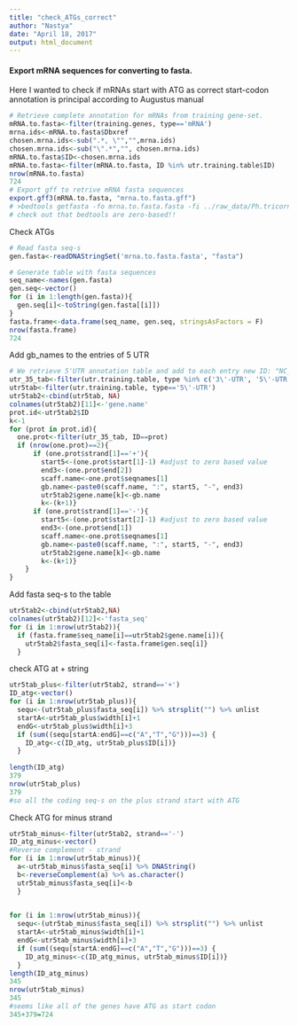 ```yaml
---
title: "check_ATGs_correct"
author: "Nastya"
date: "April 18, 2017"
output: html_document
---
```


#### Export mRNA sequences for converting to fasta.
Here I wanted to check if mRNAs start with ATG as correct start-codon annotation is principal according to Augustus manual 

```r
# Retrieve complete annotation for mRNAs from training gene-set.   
mRNA.to.fasta<-filter(training.genes, type=='mRNA')
mrna.ids<-mRNA.to.fasta$Dbxref
chosen.mrna.ids<-sub(".*, \"","",mrna.ids)
chosen.mrna.ids<-sub("\".*","", chosen.mrna.ids)
mRNA.to.fasta$ID<-chosen.mrna.ids
mRNA.to.fasta<-filter(mRNA.to.fasta, ID %in% utr.training.table$ID)
nrow(mRNA.to.fasta)
724
# Export gff to retrive mRNA fasta sequences
export.gff3(mRNA.to.fasta, "mrna.to.fasta.gff")
# >bedtools getfasta -fo mrna.to.fasta.fasta -fi ../raw_data/Ph.tricorn.short.names_genomic.fna -bed mrna.to.fasta.gff 
# check out that bedtools are zero-based!!
```

Check ATGs
```r
# Read fasta seq-s
gen.fasta<-readDNAStringSet('mrna.to.fasta.fasta', "fasta")

# Generate table with fasta sequences 
seq_name<-names(gen.fasta)
gen.seq<-vector()
for (i in 1:length(gen.fasta)){
  gen.seq[i]<-toString(gen.fasta[[i]])
}
fasta.frame<-data.frame(seq_name, gen.seq, stringsAsFactors = F)
nrow(fasta.frame)
724
```


Add gb_names to the entries of 5 UTR
```r
# We retrieve 5'UTR annotation table and add to each entry new ID: "NC_seqname_start:end". Where start and end are mRNA boundaries of corresponding gene and seqname- the name of the chromosome. We need this as in the fasta.frame table sequences are named exaclty the same way and we want to analyze 5'UTR for the correct sequnce. Also we adjust boundaries to 0-bazed ones for fasta.frame.  
utr_35_tab<-filter(utr.training.table, type %in% c('3\'-UTR', '5\'-UTR'))
utr5tab<-filter(utr.training.table, type=='5\'-UTR')
utr5tab2<-cbind(utr5tab, NA)
colnames(utr5tab2)[11]<-'gene.name'
prot.id<-utr5tab2$ID
k<-1
for (prot in prot.id){
  one.prot<-filter(utr_35_tab, ID==prot)
  if (nrow(one.prot)==2){
      if (one.prot$strand[1]=='+'){
        start5<-(one.prot$start[1]-1) #adjust to zero based value
        end3<-(one.prot$end[2])
        scaff.name<-one.prot$seqnames[1]
        gb.name<-paste0(scaff.name, ":", start5, "-", end3)
        utr5tab2$gene.name[k]<-gb.name
        k<-(k+1)}
      if (one.prot$strand[1]=='-'){
        start5<-(one.prot$start[2]-1) #adjust to zero based value
        end3<-(one.prot$end[1])
        scaff.name<-one.prot$seqnames[1]
        gb.name<-paste0(scaff.name, ":", start5, "-", end3)
        utr5tab2$gene.name[k]<-gb.name
        k<-(k+1)}
    }
}
```


Add fasta seq-s to the table
```r
utr5tab2<-cbind(utr5tab2,NA)
colnames(utr5tab2)[12]<-'fasta_seq'
for (i in 1:nrow(utr5tab2)){
  if (fasta.frame$seq_name[i]==utr5tab2$gene.name[i]){
    utr5tab2$fasta_seq[i]<-fasta.frame$gen.seq[i]}
  }
```


check ATG at + string 
```r
utr5tab_plus<-filter(utr5tab2, strand=='+')
ID_atg<-vector()
for (i in 1:nrow(utr5tab_plus)){
  sequ<-(utr5tab_plus$fasta_seq[i]) %>% strsplit("") %>% unlist
  startA<-utr5tab_plus$width[i]+1
  endG<-utr5tab_plus$width[i]+3
  if (sum((sequ[startA:endG]==c("A","T","G")))==3) {
    ID_atg<-c(ID_atg, utr5tab_plus$ID[i])}
  }
  
length(ID_atg)  
379
nrow(utr5tab_plus)
379
#so all the coding seq-s on the plus strand start with ATG
```


Check ATG for minus strand
```r
utr5tab_minus<-filter(utr5tab2, strand=='-')    
ID_atg_minus<-vector()
#Reverse complement - strand
for (i in 1:nrow(utr5tab_minus)){
  a<-utr5tab_minus$fasta_seq[i] %>% DNAString()
  b<-reverseComplement(a) %>% as.character()
  utr5tab_minus$fasta_seq[i]<-b
  }
  

for (i in 1:nrow(utr5tab_minus)){
  sequ<-(utr5tab_minus$fasta_seq[i]) %>% strsplit("") %>% unlist
  startA<-utr5tab_minus$width[i]+1
  endG<-utr5tab_minus$width[i]+3
  if (sum((sequ[startA:endG]==c("A","T","G")))==3) {
    ID_atg_minus<-c(ID_atg_minus, utr5tab_minus$ID[i])}
  }
length(ID_atg_minus)
345
nrow(utr5tab_minus)
345
#seems like all of the genes have ATG as start codon
345+379=724
```  

